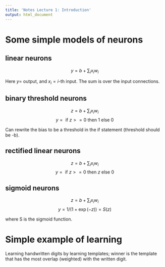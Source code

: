 ```yaml
---
title: 'Notes Lecture 1: Introduction'
output: html_document
---
```


# Some simple models of neurons

## linear neurons

  $$y = b + \sum_i x_i w_i$$

Here $y =$ output, and $x_i = i$-th input.  The sum is over the input connections.

## binary threshold neurons

  $$z = b + \sum_i x_i w_i$$
  $$y = \text{ if } z >= 0 \text{ then } 1 \text{ else } 0$$

Can rewrite the bias to be a threshold in the if statement (threshold should be
-b).

## rectified linear neurons

  $$z = b + \sum_i x_i w_i$$
  $$y = \text{ if } z >= 0 \text{ then } z \text{ else } 0$$

## sigmoid neurons

  $$z = b + \sum_i x_i w_i$$
  $$y = 1 / (1 + \exp(-z)) = S(z)$$
  
where S is the sigmoid function.

# Simple example of learning

Learning handwritten digits by learning templates; winner is the template that
has the most overlap (weighted) with the written digit.
